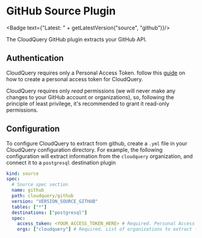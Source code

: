 # GitHub Source Plugin


<Badge text={"Latest: " + getLatestVersion("source", "github")}/>

The CloudQuery GitHub plugin extracts your GitHub API.

## Authentication

CloudQuery requires only a Personal Access Token. follow this [guide](https://docs.github.com/en/enterprise-server@3.4/authentication/keeping-your-account-and-data-secure/creating-a-personal-access-token) on how to create a personal access token for CloudQuery.

CloudQuery requires only *read* permissions (we will never make any changes to your GitHub account or organizations),
so, following the principle of least privilege, it's recommended to grant it read-only permissions.

## Configuration

To configure CloudQuery to extract from github, create a `.yml` file in your CloudQuery configuration directory.
For example, the following configuration will extract information from the `cloudquery` organization, and connect it to a `postgresql` destination plugin

```yaml copy
kind: source
spec:
  # Source spec section
  name: github
  path: cloudquery/github
  version: "VERSION_SOURCE_GITHUB"
  tables: ["*"]
  destinations: ["postgresql"]
  spec:
    access_token: <YOUR_ACCESS_TOKEN_HERE> # Required. Personal Access Token
    orgs: ["cloudquery"] # Required. List of organizations to extract from
```

